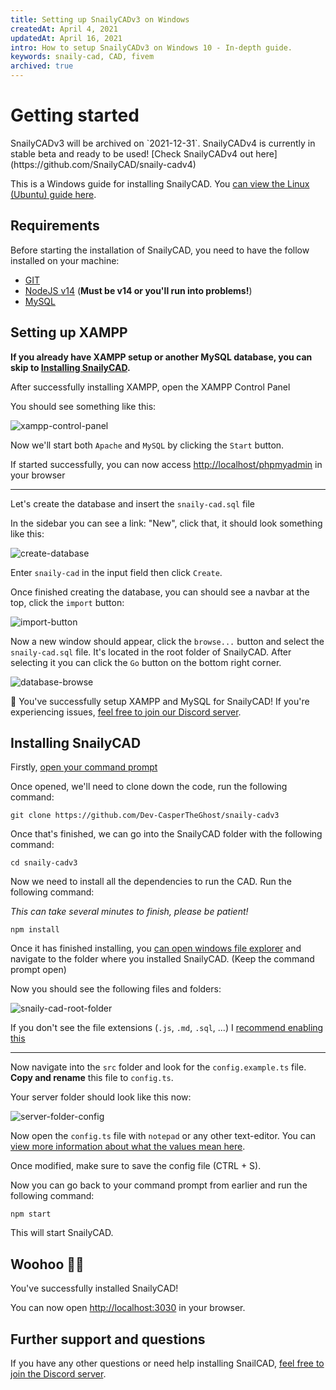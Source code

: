 ```yaml
---
title: Setting up SnailyCADv3 on Windows
createdAt: April 4, 2021
updatedAt: April 16, 2021
intro: How to setup SnailyCADv3 on Windows 10 - In-depth guide.
keywords: snaily-cad, CAD, fivem
archived: true
---
```



# Getting started

<Info color="#F59E0B" title="Deprecation warning">
  SnailyCADv3 will be archived on `2021-12-31`. SnailyCADv4 is currently in stable beta and ready to
  be used! [Check SnailyCADv4 out here](https://github.com/SnailyCAD/snaily-cadv4)
</Info>

This is a Windows guide for installing SnailyCAD. You [can view the Linux (Ubuntu) guide here](/blog/setting-up-snailycad-linux).

## Requirements

Before starting the installation of SnailyCAD, you need to have the follow installed on your machine:

- [GIT](https://git-scm.com/downloads)
- [NodeJS v14](https://nodejs.org) (**Must be v14 or you'll run into problems!**)
- [MySQL](https://www.apachefriends.org/download.html)

## Setting up XAMPP

**If you already have XAMPP setup or another MySQL database, you can skip to [Installing SnailyCAD](#installing-snailycad).**

After successfully installing XAMPP, open the XAMPP Control Panel

You should see something like this:

<Image
  width={1333}
  height={684}
  src="/blog/xampp-control-panel.png"
  alt="xampp-control-panel"
  placeholder="blur"
  blurDataURL={XamppControlPanel}
/>

Now we'll start both `Apache` and `MySQL` by clicking the `Start` button.

If started successfully, you can now access [http://localhost/phpmyadmin](http://localhost/phpmyadmin) in your browser

---

Let's create the database and insert the `snaily-cad.sql` file

In the sidebar you can see a link: "New", click that, it should look something like this:

<Image
  width={847}
  height={469}
  alt="create-database"
  src="/blog/create-database.png"
  placeholder="blur"
  blurDataURL={CreateDB}
/>

Enter `snaily-cad` in the input field then click `Create`.

Once finished creating the database, you can should see a navbar at the top, click the `import` button:

<Image
  width={1587}
  height={83}
  alt="import-button"
  src="/blog/import-button.png"
  placeholder="blur"
  blurDataURL={ImportButton}
/>

Now a new window should appear, click the `browse...` button and select the `snaily-cad.sql` file. It's located in the root folder of SnailyCAD. After selecting it you can click the `Go` button on the bottom right corner.

<Image
  width={1135}
  height={376}
  src="/blog/database-browse.png"
  alt="database-browse"
  placeholder="blur"
  blurDataURL={DatabaseBrowse}
/>

🎉 You've successfully setup XAMPP and MySQL for SnailyCAD! If you're experiencing issues, [feel free
to join our Discord server](https://discord.gg/eGnrPqEH7U).

## Installing SnailyCAD

Firstly, [open your command prompt](https://www.howtogeek.com/235101/10-ways-to-open-the-command-prompt-in-windows-10/)

Once opened, we'll need to clone down the code, run the following command:

```console
git clone https://github.com/Dev-CasperTheGhost/snaily-cadv3
```

Once that's finished, we can go into the SnailyCAD folder with the following command:

```console
cd snaily-cadv3
```

Now we need to install all the dependencies to run the CAD. Run the following command:

_This can take several minutes to finish, please be patient!_

```console
npm install
```

Once it has finished installing, you [can open windows file explorer](https://www.howtogeek.com/693474/12-ways-to-open-file-explorer-in-windows-10/) and navigate to the folder where you installed SnailyCAD. (Keep the command prompt open)

Now you should see the following files and folders:

<Image
  width={1360}
  height={978}
  alt="snaily-cad-root-folder"
  src="/blog/snaily-cad-root-folder.png"
  placeholder="blur"
  blurDataURL={CadRootFolder}
/>

If you don't see the file extensions (`.js`, `.md`, `.sql`, ...) I [recommend enabling this](https://www.msftnext.com/show-file-extensions-windows-10-explorer/)

---

Now navigate into the `src` folder and look for the `config.example.ts` file. **Copy and rename** this file to `config.ts`.

Your server folder should look like this now:

<Image
  width={1102}
  height={433}
  src="/blog/server-folder-config.png"
  alt="server-folder-config"
  placeholder="blur"
  blurDataURL={ServerConfig}
/>

Now open the `config.ts` file with `notepad` or any other text-editor. You can [view more information about what the values mean here](https://github.com/Dev-CasperTheGhost/snaily-cadv3/wiki/Config-file).

Once modified, make sure to save the config file (CTRL + S).

Now you can go back to your command prompt from earlier and run the following command:

```console
npm start
```

This will start SnailyCAD.

## Woohoo 🎉🎉

You've successfully installed SnailyCAD!

You can now open [http://localhost:3030](http://localhost:3030) in your browser.

## Further support and questions

If you have any other questions or need help installing SnailCAD, [feel free to join the Discord server](https://discord.gg/eGnrPqEH7U).
